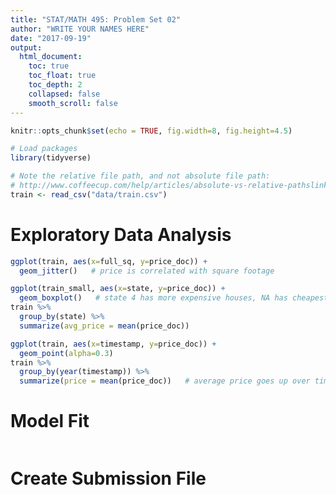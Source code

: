 ```yaml
---
title: "STAT/MATH 495: Problem Set 02"
author: "WRITE YOUR NAMES HERE"
date: "2017-09-19"
output:
  html_document:
    toc: true
    toc_float: true
    toc_depth: 2
    collapsed: false
    smooth_scroll: false
---
```


```r
knitr::opts_chunk$set(echo = TRUE, fig.width=8, fig.height=4.5)

# Load packages
library(tidyverse)

# Note the relative file path, and not absolute file path:
# http://www.coffeecup.com/help/articles/absolute-vs-relative-pathslinks/
train <- read_csv("data/train.csv")
```


# Exploratory Data Analysis

```r
ggplot(train, aes(x=full_sq, y=price_doc)) +
  geom_jitter()   # price is correlated with square footage

ggplot(train_small, aes(x=state, y=price_doc)) +
  geom_boxplot()   # state 4 has more expensive houses, NA has cheapest houses (in general)
train %>%
  group_by(state) %>%
  summarize(avg_price = mean(price_doc))

ggplot(train, aes(x=timestamp, y=price_doc)) +
  geom_point(alpha=0.3)
train %>%
  group_by(year(timestamp)) %>%
  summarize(price = mean(price_doc))   # average price goes up over time
```


# Model Fit

```r

```


# Create Submission File

```r

```


